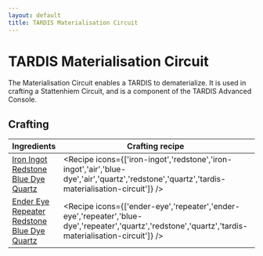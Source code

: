 ```yaml
---
layout: default
title: TARDIS Materialisation Circuit
---
```



TARDIS Materialisation Circuit
===================

The Materialisation Circuit enables a TARDIS to dematerialize. It is used in crafting a Stattenhiem Circuit, and is a component of the TARDIS Advanced Console.

## Crafting

| Ingredients | Crafting recipe | Difficulty |
| ----------- | --------------- | ------------- |
| [Iron Ingot](https://minecraft.wiki/w/Iron_Ingot)<br/>[Redstone](https://minecraft.wiki/w/Redstone)<br/>[Blue Dye](https://minecraft.wiki/w/Blue_Dye)<br/>[Quartz](https://minecraft.wiki/w/Quartz) | <Recipe icons={['iron-ingot','redstone','iron-ingot','air','blue-dye','air','quartz','redstone','quartz','tardis-materialisation-circuit']} /> | easy |
| [Ender Eye](https://minecraft.wiki/w/Ender_Eye)<br/>[Repeater](https://minecraft.wiki/w/Repeater)<br/>[Redstone](https://minecraft.wiki/w/Redstone)<br/>[Blue Dye](https://minecraft.wiki/w/Blue_Dye)<br/>[Quartz](https://minecraft.wiki/w/Quartz) | <Recipe icons={['ender-eye','repeater','ender-eye','repeater','blue-dye','repeater','quartz','redstone','quartz','tardis-materialisation-circuit']} /> | hard |
